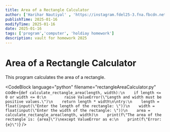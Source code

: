 ```yaml
---
title: Area of a Rectangle Calculator
author: ['Harihar Nautiyal' , 'https://instagram.fdel25-3.fna.fbcdn.net/v/t51.2885-19/462467243_403831689432446_1337745065098329276_n.jpg?stp=dst-jpg_s150x150_tt6&_nc_ht=instagram.fdel25-3.fna.fbcdn.net&_nc_cat=102&_nc_ohc=ZMomG_msFNUQ7kNvgGwFUIE&_nc_gid=685b6b8a277d484ea2b499c9eeaffb16&edm=AP4sbd4BAAAA&ccb=7-5&oh=00_AYBu_aMHsvv9bLddVupICxp7FG_O499Y5BxZNPM8NgFiLw&oe=678ED5B1&_nc_sid=7a9f4b']
publishTime: 2025-01-16
modifyTime: 2025-01-16
date: 2025-01-16
tags: ['program','computer', 'holdiay homework']
description: vault for homework 2025
---
```


# Area of a Rectangle Calculator

This program calculates the area of a rectangle.

<CodeBlock
language="python"
filename="rectangleAreaCalculator.py"
code={`def calculate_rectangle_area(length, width):\n    if length <= 0 or width <= 0:\n        raise ValueError(\"Length and width must be positive values.\")\n    return length * width\n\ntry:\n    length = float(input(\"Enter the length of the rectangle: \"))\n    width = float(input(\"Enter the width of the rectangle: \"))\n    area = calculate_rectangle_area(length, width)\n    print(f\"The area of the rectangle is: {area}\")\nexcept ValueError as e:\n    print(f\"Error: {e}\")`}
/>